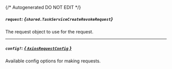 {/* Autogenerated DO NOT EDIT  */}

##### `request`: *{`shared.TaskServiceCreateRevokeRequest`}*
The request object to use for the request.
<Collapsible>
    <TaskServiceCreateRevokeRequest/>
</Collapsible>

---
##### `config?`: [*{ `AxiosRequestConfig` }*](https://axios-http.com/docs/req_config)
Available config options for making requests.


